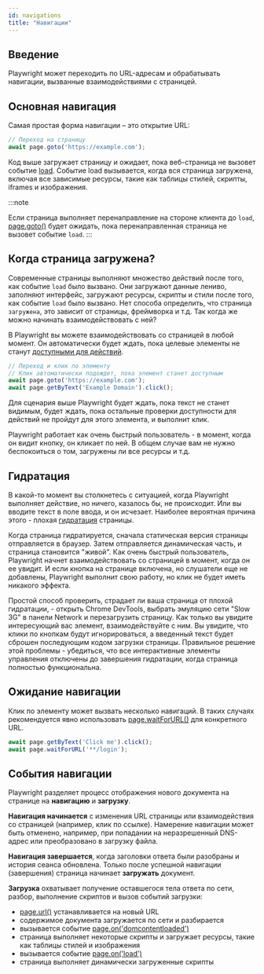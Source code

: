 ```yaml
---
id: navigations
title: "Навигации"
---
```


## Введение

Playwright может переходить по URL-адресам и обрабатывать навигации, вызванные взаимодействиями с страницей.

## Основная навигация

Самая простая форма навигации – это открытие URL:

```js
// Переход на страницу
await page.goto('https://example.com');
```

Код выше загружает страницу и ожидает, пока веб-страница не вызовет событие [load](https://developer.mozilla.org/en-US/docs/Web/API/Window/load_event). Событие load вызывается, когда вся страница загружена, включая все зависимые ресурсы, такие как таблицы стилей, скрипты, iframes и изображения.

:::note

Если страница выполняет перенаправление на стороне клиента до `load`, [page.goto()](/api/class-page.mdx#page-goto) будет ожидать, пока перенаправленная страница не вызовет событие `load`.
:::

## Когда страница загружена?

Современные страницы выполняют множество действий после того, как событие `load` было вызвано. Они загружают данные лениво, заполняют интерфейс, загружают ресурсы, скрипты и стили после того, как событие `load` было вызвано. Нет способа определить, что страница `загружена`, это зависит от страницы, фреймворка и т.д. Так когда же можно начинать взаимодействовать с ней?

В Playwright вы можете взаимодействовать со страницей в любой момент. Он автоматически будет ждать, пока целевые элементы не станут [доступными для действий](./actionability.mdx).

```js
// Переход и клик по элементу
// Клик автоматически подождет, пока элемент станет доступным
await page.goto('https://example.com');
await page.getByText('Example Domain').click();
```

Для сценария выше Playwright будет ждать, пока текст не станет видимым, будет ждать, пока остальные проверки доступности для действий не пройдут для этого элемента, и выполнит клик.

Playwright работает как очень быстрый пользователь - в момент, когда он видит кнопку, он кликает по ней. В общем случае вам не нужно беспокоиться о том, загружены ли все ресурсы и т.д.

## Гидратация

В какой-то момент вы столкнетесь с ситуацией, когда Playwright выполняет действие, но ничего, казалось бы, не происходит. Или вы вводите текст в поле ввода, и он исчезает. Наиболее вероятная причина этого - плохая [гидратация](https://en.wikipedia.org/wiki/Hydration_(web_development)) страницы.

Когда страница гидратируется, сначала статическая версия страницы отправляется в браузер. Затем отправляется динамическая часть, и страница становится "живой". Как очень быстрый пользователь, Playwright начнет взаимодействовать со страницей в момент, когда он ее увидит. И если кнопка на странице включена, но слушатели еще не добавлены, Playwright выполнит свою работу, но клик не будет иметь никакого эффекта.

Простой способ проверить, страдает ли ваша страница от плохой гидратации, - открыть Chrome DevTools, выбрать эмуляцию сети "Slow 3G" в панели Network и перезагрузить страницу. Как только вы увидите интересующий вас элемент, взаимодействуйте с ним. Вы увидите, что клики по кнопкам будут игнорироваться, а введенный текст будет сброшен последующим кодом загрузки страницы. Правильное решение этой проблемы - убедиться, что все интерактивные элементы управления отключены до завершения гидратации, когда страница полностью функциональна.

## Ожидание навигации

Клик по элементу может вызвать несколько навигаций. В таких случаях рекомендуется явно использовать [page.waitForURL()](/api/class-page.mdx#page-wait-for-url) для конкретного URL.

```js
await page.getByText('Click me').click();
await page.waitForURL('**/login');
```

## События навигации

Playwright разделяет процесс отображения нового документа на странице на **навигацию** и **загрузку**.

**Навигация начинается** с изменения URL страницы или взаимодействия со страницей (например, клик по ссылке). Намерение навигации может быть отменено, например, при попадании на неразрешенный DNS-адрес или преобразовано в загрузку файла.

**Навигация завершается**, когда заголовки ответа были разобраны и история сеанса обновлена. Только после успешной навигации (завершения) страница начинает **загружать** документ.

**Загрузка** охватывает получение оставшегося тела ответа по сети, разбор, выполнение скриптов и вызов событий загрузки:
- [page.url()](/api/class-page.mdx#page-url) устанавливается на новый URL
- содержимое документа загружается по сети и разбирается
- вызывается событие [page.on('domcontentloaded')](/api/class-page.mdx#page-event-dom-content-loaded)
- страница выполняет некоторые скрипты и загружает ресурсы, такие как таблицы стилей и изображения
- вызывается событие [page.on('load')](/api/class-page.mdx#page-event-load)
- страница выполняет динамически загруженные скрипты

[Accessibility]: /api/class-accessibility.mdx "Accessibility"
[Android]: /api/class-android.mdx "Android"
[AndroidDevice]: /api/class-androiddevice.mdx "AndroidDevice"
[AndroidInput]: /api/class-androidinput.mdx "AndroidInput"
[AndroidSocket]: /api/class-androidsocket.mdx "AndroidSocket"
[AndroidWebView]: /api/class-androidwebview.mdx "AndroidWebView"
[APIRequest]: /api/class-apirequest.mdx "APIRequest"
[APIRequestContext]: /api/class-apirequestcontext.mdx "APIRequestContext"
[APIResponse]: /api/class-apiresponse.mdx "APIResponse"
[APIResponseAssertions]: /api/class-apiresponseassertions.mdx "APIResponseAssertions"
[Browser]: /api/class-browser.mdx "Browser"
[BrowserContext]: /api/class-browsercontext.mdx "BrowserContext"
[BrowserServer]: /api/class-browserserver.mdx "BrowserServer"
[BrowserType]: /api/class-browsertype.mdx "BrowserType"
[CDPSession]: /api/class-cdpsession.mdx "CDPSession"
[Clock]: /api/class-clock.mdx "Clock"
[ConsoleMessage]: /api/class-consolemessage.mdx "ConsoleMessage"
[Coverage]: /api/class-coverage.mdx "Coverage"
[Dialog]: /api/class-dialog.mdx "Dialog"
[Download]: /api/class-download.mdx "Download"
[Electron]: /api/class-electron.mdx "Electron"
[ElectronApplication]: /api/class-electronapplication.mdx "ElectronApplication"
[ElementHandle]: /api/class-elementhandle.mdx "ElementHandle"
[FileChooser]: /api/class-filechooser.mdx "FileChooser"
[Frame]: /api/class-frame.mdx "Frame"
[FrameLocator]: /api/class-framelocator.mdx "FrameLocator"
[GenericAssertions]: /api/class-genericassertions.mdx "GenericAssertions"
[JSHandle]: /api/class-jshandle.mdx "JSHandle"
[Keyboard]: /api/class-keyboard.mdx "Keyboard"
[Locator]: /api/class-locator.mdx "Locator"
[LocatorAssertions]: /api/class-locatorassertions.mdx "LocatorAssertions"
[Logger]: /api/class-logger.mdx "Logger"
[Mouse]: /api/class-mouse.mdx "Mouse"
[Page]: /api/class-page.mdx "Page"
[PageAssertions]: /api/class-pageassertions.mdx "PageAssertions"
[Playwright]: /api/class-playwright.mdx "Playwright"
[PlaywrightAssertions]: /api/class-playwrightassertions.mdx "PlaywrightAssertions"
[Request]: /api/class-request.mdx "Request"
[Response]: /api/class-response.mdx "Response"
[Route]: /api/class-route.mdx "Route"
[Selectors]: /api/class-selectors.mdx "Selectors"
[SnapshotAssertions]: /api/class-snapshotassertions.mdx "SnapshotAssertions"
[TimeoutError]: /api/class-timeouterror.mdx "TimeoutError"
[Touchscreen]: /api/class-touchscreen.mdx "Touchscreen"
[Tracing]: /api/class-tracing.mdx "Tracing"
[Video]: /api/class-video.mdx "Video"
[WebError]: /api/class-weberror.mdx "WebError"
[WebSocket]: /api/class-websocket.mdx "WebSocket"
[WebSocketRoute]: /api/class-websocketroute.mdx "WebSocketRoute"
[Worker]: /api/class-worker.mdx "Worker"
[Fixtures]: /api/class-fixtures.mdx "Fixtures"
[FullConfig]: /api/class-fullconfig.mdx "FullConfig"
[FullProject]: /api/class-fullproject.mdx "FullProject"
[Location]: /api/class-location.mdx "Location"
[Test]: /api/class-test.mdx "Test"
[TestConfig]: /api/class-testconfig.mdx "TestConfig"
[TestInfo]: /api/class-testinfo.mdx "TestInfo"
[TestInfoError]: /api/class-testinfoerror.mdx "TestInfoError"
[TestOptions]: /api/class-testoptions.mdx "TestOptions"
[TestProject]: /api/class-testproject.mdx "TestProject"
[TestStepInfo]: /api/class-teststepinfo.mdx "TestStepInfo"
[WorkerInfo]: /api/class-workerinfo.mdx "WorkerInfo"
[Reporter]: /api/class-reporter.mdx "Reporter"
[Suite]: /api/class-suite.mdx "Suite"
[TestCase]: /api/class-testcase.mdx "TestCase"
[TestError]: /api/class-testerror.mdx "TestError"
[TestResult]: /api/class-testresult.mdx "TestResult"
[TestStep]: /api/class-teststep.mdx "TestStep"
[Element]: https://developer.mozilla.org/en-US/docs/Web/API/element "Element"
[EvaluationArgument]: /evaluating.mdx#evaluation-argument "EvaluationArgument"
[Promise]: https://developer.mozilla.org/en-US/docs/Web/JavaScript/Reference/Global_Objects/Promise "Promise"
[iterator]: https://developer.mozilla.org/en-US/docs/Web/JavaScript/Reference/Iteration_protocols "Iterator"
[origin]: https://developer.mozilla.org/en-US/docs/Glossary/Origin "Origin"
[selector]: https://developer.mozilla.org/en-US/docs/Web/CSS/CSS_Selectors "selector"
[Serializable]: https://developer.mozilla.org/en-US/docs/Web/JavaScript/Reference/Global_Objects/JSON/stringify#Description "Serializable"
[UIEvent.detail]: https://developer.mozilla.org/en-US/docs/Web/API/UIEvent/detail "UIEvent.detail"
[UnixTime]: https://en.wikipedia.org/wiki/Unix_time "Unix Time"
[xpath]: https://developer.mozilla.org/en-US/docs/Web/XPath "xpath"

[Array]: https://developer.mozilla.org/en-US/docs/Web/JavaScript/Reference/Global_Objects/Array "Array"
[boolean]: https://developer.mozilla.org/en-US/docs/Web/JavaScript/Data_structures#Boolean_type "Boolean"
[Buffer]: https://nodejs.org/api/buffer.html#buffer_class_buffer "Buffer"
[ChildProcess]: https://nodejs.org/api/child_process.html "ChildProcess"
[Date]: https://developer.mozilla.org/en-US/docs/Web/JavaScript/Reference/Global_Objects/Date "Date"
[Error]: https://nodejs.org/api/errors.html#errors_class_error "Error"
[EventEmitter]: https://nodejs.org/api/events.html#events_class_eventemitter "EventEmitter"
[function]: https://developer.mozilla.org/en-US/docs/Web/JavaScript/Reference/Global_Objects/Function "Function"
[FormData]: https://developer.mozilla.org/en-US/docs/Web/API/FormData "FormData"
[Map]: https://developer.mozilla.org/en-US/docs/Web/JavaScript/Reference/Global_Objects/Map "Map"
[Metadata]: https://developer.mozilla.org/en-US/docs/Web/JavaScript/Reference/Global_Objects/Object "Object&lt;string, any&gt;"
[null]: https://developer.mozilla.org/en-US/docs/Web/JavaScript/Reference/Global_Objects/null "null"
[number]: https://developer.mozilla.org/en-US/docs/Web/JavaScript/Data_structures#Number_type "Number"
[Object]: https://developer.mozilla.org/en-US/docs/Web/JavaScript/Reference/Global_Objects/Object "Object"
[Promise]: https://developer.mozilla.org/en-US/docs/Web/JavaScript/Reference/Global_Objects/Promise "Promise"
[Readable]: https://nodejs.org/api/stream.html#stream_class_stream_readable "Readable"
[ReadStream]: https://nodejs.org/api/fs.html#class-fsreadstream "ReadStream"
[RegExp]: https://developer.mozilla.org/en-US/docs/Web/JavaScript/Reference/Global_Objects/RegExp "RegExp"
[string]: https://developer.mozilla.org/en-US/docs/Web/JavaScript/Data_structures#String_type "string"
[void]: https://developer.mozilla.org/en-US/docs/Web/JavaScript/Reference/Global_Objects/undefined "void"
[URL]: https://nodejs.org/api/url.html "URL"
[URLSearchParams]: https://developer.mozilla.org/en-US/docs/Web/API/URLSearchParams "URLSearchParams"

[all available image tags]: https://mcr.microsoft.com/en-us/product/playwright/about "all available image tags"
[Microsoft Artifact Registry]: https://mcr.microsoft.com/en-us/product/playwright/about "Microsoft Artifact Registry"
[Dockerfile.noble]: https://github.com/microsoft/playwright/blob/main/utils/docker/Dockerfile.noble "Dockerfile.noble"